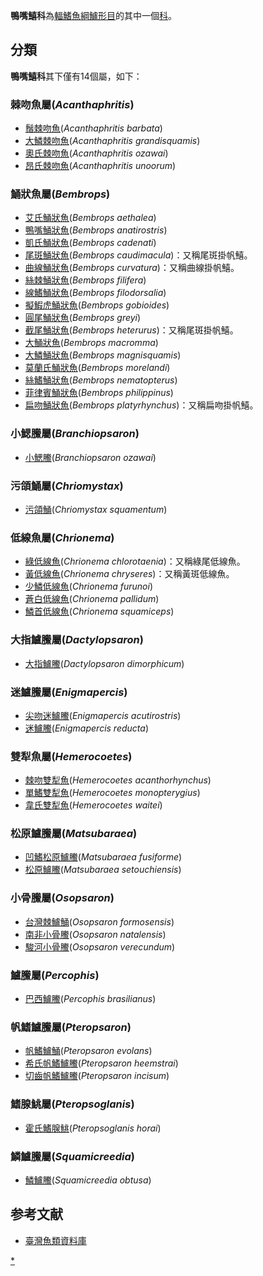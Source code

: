 {{Automatic Taxobox
| taxon = Percophidae
| authority = 
| image=Bembrops gobioides.jpg
| subdivision_ranks = [[屬|屬]]
| subdivision = 見內文
}}
'''鴨嘴鱚科'''為[[輻鰭魚綱|輻鰭魚綱]][[鱸形目|鱸形目]]的其中一個[[科|科]]。

==分類==
'''鴨嘴鱚科'''其下僅有14個屬，如下：
===棘吻魚屬(''Acanthaphritis'')===
*[[鬚棘吻魚|鬚棘吻魚]](''Acanthaphritis barbata'')
*[[大鱗棘吻魚|大鱗棘吻魚]](''Acanthaphritis grandisquamis'')
*[[奧氏棘吻魚|奧氏棘吻魚]](''Acanthaphritis ozawai'')
*[[昂氏棘吻魚|昂氏棘吻魚]](''Acanthaphritis unoorum'') 　
===鯒狀魚屬(''Bembrops'')===
*[[艾氏鯒狀魚|艾氏鯒狀魚]](''Bembrops aethalea'')
*[[鴨嘴鯒狀魚|鴨嘴鯒狀魚]](''Bembrops anatirostris'')
*[[凱氏鯒狀魚|凱氏鯒狀魚]](''Bembrops cadenati'')
*[[尾斑鯒狀魚|尾斑鯒狀魚]](''Bembrops caudimacula'')：又稱尾斑掛帆鱚。
*[[曲線鯒狀魚|曲線鯒狀魚]](''Bembrops curvatura'')：又稱曲線掛帆鱚。
*[[絲棘鯒狀魚|絲棘鯒狀魚]](''Bembrops filifera'')
*[[線鰭鯒狀魚|線鰭鯒狀魚]](''Bembrops filodorsalia'')
*[[擬鰕虎鯒狀魚|擬鰕虎鯒狀魚]](''Bembrops gobioides'')
*[[圓尾鯒狀魚|圓尾鯒狀魚]](''Bembrops greyi'')
*[[截尾鯒狀魚|截尾鯒狀魚]](''Bembrops heterurus'')：又稱尾斑掛帆鱚。
*[[大鯒狀魚|大鯒狀魚]](''Bembrops macromma'')
*[[大鱗鯒狀魚|大鱗鯒狀魚]](''Bembrops magnisquamis'')
*[[莫蘭氏鯒狀魚|莫蘭氏鯒狀魚]](''Bembrops morelandi'')
*[[絲鰭鯒狀魚|絲鰭鯒狀魚]](''Bembrops nematopterus'')
*[[菲律賓鯒狀魚|菲律賓鯒狀魚]](''Bembrops philippinus'')
*[[扁吻鯒狀魚|扁吻鯒狀魚]](''Bembrops platyrhynchus'')：又稱扁吻掛帆鱚。
===小鰓鰧屬(''Branchiopsaron'')=== 
*[[小鰓鰧|小鰓鰧]](''Branchiopsaron ozawai'')
===污頜鯒屬(''Chriomystax'')=== 
*[[污頜鯒|污頜鯒]](''Chriomystax squamentum'')
===低線魚屬(''Chrionema'')===
*[[綠低線魚|綠低線魚]](''Chrionema chlorotaenia'')：又稱綠尾低線魚。
*[[黃低線魚|黃低線魚]](''Chrionema chryseres'')：又稱黃斑低線魚。
*[[少鱗低線魚|少鱗低線魚]](''Chrionema furunoi'') 　
*[[蒼白低線魚|蒼白低線魚]](''Chrionema pallidum'')
*[[鱗首低線魚|鱗首低線魚]](''Chrionema squamiceps'')
===大指鱸鰧屬(''Dactylopsaron'')=== 
*[[大指鱸鰧|大指鱸鰧]](''Dactylopsaron dimorphicum'')
===迷鱸鰧屬(''Enigmapercis'')=== 
*[[尖吻迷鱸鰧|尖吻迷鱸鰧]](''Enigmapercis acutirostris'')
*[[迷鱸鰧|迷鱸鰧]](''Enigmapercis reducta'')
===雙犁魚屬(''Hemerocoetes'')=== 
*[[棘吻雙犁魚|棘吻雙犁魚]](''Hemerocoetes acanthorhynchus'')
*[[單鰭雙犁魚|單鰭雙犁魚]](''Hemerocoetes monopterygius'')
*[[韋氏雙犁魚|韋氏雙犁魚]](''Hemerocoetes waitei'')
===松原鱸鰧屬(''Matsubaraea'')=== 
*[[凹鰭松原鱸鰧|凹鰭松原鱸鰧]](''Matsubaraea fusiforme'')
*[[松原鱸鰧|松原鱸鰧]](''Matsubaraea setouchiensis'')
===小骨鰧屬(''Osopsaron'')===
*[[台灣棘鱸鯒|台灣棘鱸鯒]](''Osopsaron formosensis'')
*[[南非小骨鰧|南非小骨鰧]](''Osopsaron natalensis'')
*[[駿河小骨鰧|駿河小骨鰧]](''Osopsaron verecundum'')
===鱸鰧屬(''Percophis'')===
*[[巴西鱸鰧|巴西鱸鰧]](''Percophis brasilianus'')
===帆鰭鱸鰧屬(''Pteropsaron'')===
*[[帆鰭鱸鯒|帆鰭鱸鯒]](''Pteropsaron evolans'')
*[[希氏帆鰭鱸鰧|希氏帆鰭鱸鰧]](''Pteropsaron heemstrai'')
*[[切齒帆鰭鱸鰧|切齒帆鰭鱸鰧]](''Pteropsaron incisum'')
===鰭腺鮡屬(''Pteropsoglanis'')=== 
*[[霍氏鰭腺鮡|霍氏鰭腺鮡]](''Pteropsoglanis horai'')
===鱗鱸鰧屬(''Squamicreedia'')=== 
*[[鱗鱸鰧|鱗鱸鰧]](''Squamicreedia obtusa'')

==参考文献==
*[https://web.archive.org/web/20160526235836/http://fishdb.sinica.edu.tw/AjaxTree/tree.php 臺灣魚類資料庫]
{{Taxonbar}}
[[Category:鴨嘴鱚科|*]]
